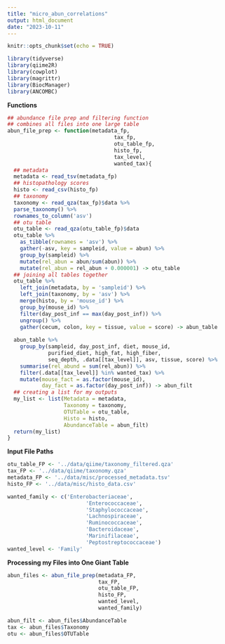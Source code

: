 ```yaml
---
title: "micro_abun_correlations"
output: html_document
date: "2023-10-11"
---
```


```r
knitr::opts_chunk$set(echo = TRUE)
```

```r
library(tidyverse)
library(qiime2R)
library(cowplot)
library(magrittr)
library(BiocManager)
library(ANCOMBC)
```

**Functions**
```r
## abundance file prep and filtering function
## combines all files into one large table
abun_file_prep <- function(metadata_fp,
                                  tax_fp,
                                  otu_table_fp,
                                  histo_fp,
                                  tax_level,
                                  wanted_tax){
  ## metadata
  metadata <- read_tsv(metadata_fp)
  ## histopathology scores
  histo <- read_csv(histo_fp)
  ## taxonomy
  taxonomy <- read_qza(tax_fp)$data %>% 
  parse_taxonomy() %>% 
  rownames_to_column('asv')
  ## otu table 
  otu_table <- read_qza(otu_table_fp)$data
  otu_table %>% 
    as_tibble(rownames = 'asv') %>% 
    gather(-asv, key = sampleid, value = abun) %>% 
    group_by(sampleid) %>% 
    mutate(rel_abun = abun/sum(abun)) %>% 
    mutate(rel_abun = rel_abun + 0.000001) -> otu_table
  ## joining all tables together 
  otu_table %>% 
    left_join(metadata, by = 'sampleid') %>% 
    left_join(taxonomy, by = 'asv') %>% 
    merge(histo, by = 'mouse_id') %>% 
    group_by(mouse_id) %>% 
    filter(day_post_inf == max(day_post_inf)) %>% 
    ungroup() %>% 
    gather(cecum, colon, key = tissue, value = score) -> abun_table
  
  abun_table %>% 
    group_by(sampleid, day_post_inf, diet, mouse_id, 
             purified_diet, high_fat, high_fiber, 
             seq_depth, .data[[tax_level]], asv, tissue, score) %>% 
    summarise(rel_abund = sum(rel_abun)) %>% 
    filter(.data[[tax_level]] %in% wanted_tax) %>% 
    mutate(mouse_fact = as.factor(mouse_id),
           day_fact = as.factor(day_post_inf)) -> abun_filt
  ## creating a list for my outputs
  my_list <- list(Metadata = metadata,
                  Taxonomy = taxonomy,
                  OTUTable = otu_table,
                  Histo = histo,
                  AbundanceTable = abun_filt)
  return(my_list)
}
```

**Input File Paths**
```r
otu_table_FP <- '../data/qiime/taxonomy_filtered.qza'
tax_FP <- '../data/qiime/taxonomy.qza'
metadata_FP <- '../data/misc/processed_metadata.tsv'
histo_FP <- '../data/misc/histo_data.csv'

wanted_family <- c('Enterobacteriaceae', 
                         'Enterococcaceae', 
                         'Staphylococcaceae',
                         'Lachnospiraceae',
                         'Ruminococcaceae',
                         'Bacteroidaceae',
                         'Marinifilaceae',
                         'Peptostreptococcaceae')
wanted_level <- 'Family'
```

**Processing my Files into One Giant Table**
```r
abun_files <- abun_file_prep(metadata_FP,
                             tax_FP,
                             otu_table_FP,
                             histo_FP,
                             wanted_level,
                             wanted_family)

abun_filt <- abun_files$AbundanceTable
tax <- abun_files$Taxonomy
otu <- abun_files$OTUTable
```

